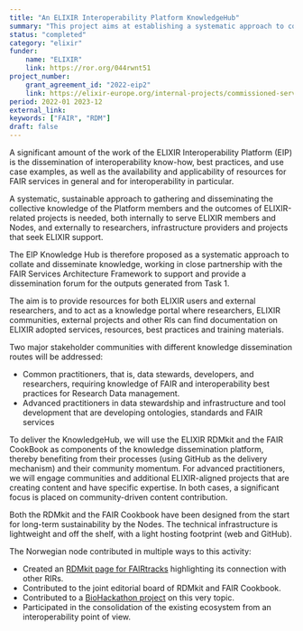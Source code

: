 ```yaml
---
title: "An ELIXIR Interoperability Platform KnowledgeHub"
summary: "This project aims at establishing a systematic approach to collate and disseminate knowledge, working in close partnership with the FAIR Services Architecture Framework to support and provide a dissemination forum for the outputs of the platform"
status: "completed"
category: "elixir"
funder:
    name: "ELIXIR"
    link: https://ror.org/044rwnt51
project_number:
    grant_agreement_id: "2022-eip2"
    link: https://elixir-europe.org/internal-projects/commissioned-services/2022-eip2
period: 2022-01 2023-12
external_link:
keywords: ["FAIR", "RDM"]
draft: false
---
```


A significant amount of the work of the ELIXIR Interoperability Platform (EIP) is the dissemination of interoperability know-how, best practices, and use case examples, as well as the availability and applicability of resources for FAIR services in general and for interoperability in particular.

A systematic, sustainable approach to gathering and disseminating the collective knowledge of the Platform members and the outcomes of ELIXIR-related projects is needed, both internally to serve ELIXIR members and Nodes, and externally to researchers, infrastructure providers and projects that seek ELIXIR support.

The EIP Knowledge Hub is therefore proposed as a systematic approach to collate and disseminate knowledge, working in close partnership with the FAIR Services Architecture Framework to support and provide a dissemination forum for the outputs generated from Task 1.

The aim is to provide resources for both ELIXIR users and external researchers, and to act as a knowledge portal where researchers, ELIXIR communities, external projects and other RIs can find documentation on ELIXIR adopted services, resources, best practices and training materials.

Two major stakeholder communities with different knowledge dissemination routes will be addressed:

* Common practitioners, that is, data stewards, developers, and researchers, requiring knowledge of FAIR and interoperability best practices for Research Data management.
* Advanced practitioners in data stewardship and infrastructure and tool development that are developing ontologies, standards and FAIR services

To deliver the KnowledgeHub, we will use the ELIXIR RDMkit and the FAIR CookBook as components of the knowledge dissemination platform, thereby benefiting from their processes (using GitHub as the delivery mechanism) and their community momentum. For advanced practitioners, we will engage communities and additional ELIXIR-aligned projects that are creating content and have specific expertise. In both cases, a significant focus is placed on community-driven content contribution.

Both the RDMkit and the FAIR Cookbook have been designed from the start for long-term sustainability by the Nodes. The technical infrastructure is lightweight and off the shelf, with a light hosting footprint (web and GitHub).

The Norwegian node contributed in multiple ways to this activity:
* Created an [RDMkit page for FAIRtracks](https://rdmkit.elixir-europe.org/fairtracks_assembly) highlighting its connection with other RIRs.
* Contributed to the joint editorial board of RDMkit and FAIR Cookbook.
* Contributed to a [BioHackathon project](https://doi.org/10.37044/osf.io/emc2f ) on this very topic.
* Participated in the consolidation of the existing ecosystem from an interoperability point of view.

